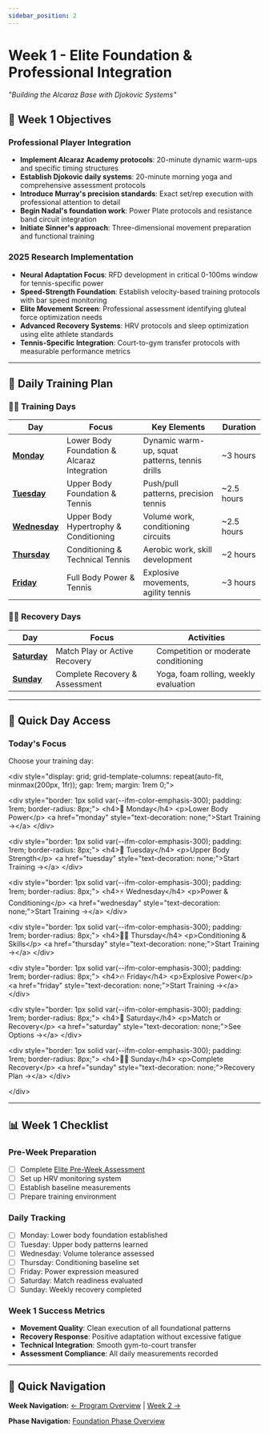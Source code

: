 ```yaml
---
sidebar_position: 2
---
```



<WorkoutNav weekNumber={1} />

# Week 1 - Elite Foundation & Professional Integration

_"Building the Alcaraz Base with Djokovic Systems"_

## 🎯 Week 1 Objectives

### Professional Player Integration
- **Implement Alcaraz Academy protocols**: 20-minute dynamic warm-ups and specific timing structures
- **Establish Djokovic daily systems**: 20-minute morning yoga and comprehensive assessment protocols
- **Introduce Murray's precision standards**: Exact set/rep execution with professional attention to detail
- **Begin Nadal's foundation work**: Power Plate protocols and resistance band circuit integration
- **Initiate Sinner's approach**: Three-dimensional movement preparation and functional training

### 2025 Research Implementation
- **Neural Adaptation Focus**: RFD development in critical 0-100ms window for tennis-specific power
- **Speed-Strength Foundation**: Establish velocity-based training protocols with bar speed monitoring
- **Elite Movement Screen**: Professional assessment identifying gluteal force optimization needs
- **Advanced Recovery Systems**: HRV protocols and sleep optimization using elite athlete standards
- **Tennis-Specific Integration**: Court-to-gym transfer protocols with measurable performance metrics

---

## 📅 Daily Training Plan

### 🏃‍♂️ Training Days
| Day | Focus | Key Elements | Duration |
|-----|-------|--------------|----------|
| [**Monday**](monday) | Lower Body Foundation & Alcaraz Integration | Dynamic warm-up, squat patterns, tennis drills | ~3 hours |
| [**Tuesday**](tuesday) | Upper Body Foundation & Tennis | Push/pull patterns, precision tennis | ~2.5 hours |
| [**Wednesday**](wednesday) | Upper Body Hypertrophy & Conditioning | Volume work, conditioning circuits | ~2.5 hours |
| [**Thursday**](thursday) | Conditioning & Technical Tennis | Aerobic work, skill development | ~2 hours |
| [**Friday**](friday) | Full Body Power & Tennis | Explosive movements, agility tennis | ~3 hours |

### 🧘‍♂️ Recovery Days
| Day | Focus | Activities |
|-----|-------|------------|
| [**Saturday**](saturday) | Match Play or Active Recovery | Competition or moderate conditioning |
| [**Sunday**](sunday) | Complete Recovery & Assessment | Yoga, foam rolling, weekly evaluation |

---

## 🚀 Quick Day Access

### Today's Focus
Choose your training day:

&lt;div style="display: grid; grid-template-columns: repeat(auto-fit, minmax(200px, 1fr)); gap: 1rem; margin: 1rem 0;"&gt;

&lt;div style="border: 1px solid var(--ifm-color-emphasis-300); padding: 1rem; border-radius: 8px;"&gt;
&lt;h4&gt;💪 Monday&lt;/h4&gt;
&lt;p&gt;Lower Body Power&lt;/p&gt;
&lt;a href="monday" style="text-decoration: none;"&gt;Start Training →&lt;/a&gt;
&lt;/div&gt;

&lt;div style="border: 1px solid var(--ifm-color-emphasis-300); padding: 1rem; border-radius: 8px;"&gt;
&lt;h4&gt;🎯 Tuesday&lt;/h4&gt;
&lt;p&gt;Upper Body Strength&lt;/p&gt;
&lt;a href="tuesday" style="text-decoration: none;"&gt;Start Training →&lt;/a&gt;
&lt;/div&gt;

&lt;div style="border: 1px solid var(--ifm-color-emphasis-300); padding: 1rem; border-radius: 8px;"&gt;
&lt;h4&gt;⚡ Wednesday&lt;/h4&gt;
&lt;p&gt;Power & Conditioning&lt;/p&gt;
&lt;a href="wednesday" style="text-decoration: none;"&gt;Start Training →&lt;/a&gt;
&lt;/div&gt;

&lt;div style="border: 1px solid var(--ifm-color-emphasis-300); padding: 1rem; border-radius: 8px;"&gt;
&lt;h4&gt;🏃‍♂️ Thursday&lt;/h4&gt;
&lt;p&gt;Conditioning & Skills&lt;/p&gt;
&lt;a href="thursday" style="text-decoration: none;"&gt;Start Training →&lt;/a&gt;
&lt;/div&gt;

&lt;div style="border: 1px solid var(--ifm-color-emphasis-300); padding: 1rem; border-radius: 8px;"&gt;
&lt;h4&gt;🔥 Friday&lt;/h4&gt;
&lt;p&gt;Explosive Power&lt;/p&gt;
&lt;a href="friday" style="text-decoration: none;"&gt;Start Training →&lt;/a&gt;
&lt;/div&gt;

&lt;div style="border: 1px solid var(--ifm-color-emphasis-300); padding: 1rem; border-radius: 8px;"&gt;
&lt;h4&gt;🎾 Saturday&lt;/h4&gt;
&lt;p&gt;Match or Recovery&lt;/p&gt;
&lt;a href="saturday" style="text-decoration: none;"&gt;See Options →&lt;/a&gt;
&lt;/div&gt;

&lt;div style="border: 1px solid var(--ifm-color-emphasis-300); padding: 1rem; border-radius: 8px;"&gt;
&lt;h4&gt;🧘‍♂️ Sunday&lt;/h4&gt;
&lt;p&gt;Complete Recovery&lt;/p&gt;
&lt;a href="sunday" style="text-decoration: none;"&gt;Recovery Plan →&lt;/a&gt;
&lt;/div&gt;

&lt;/div&gt;

---

## 📊 Week 1 Checklist

### Pre-Week Preparation
- [ ] Complete [Elite Pre-Week Assessment](monday#elite-pre-week-assessment-complete-before-monday)
- [ ] Set up HRV monitoring system
- [ ] Establish baseline measurements
- [ ] Prepare training environment

### Daily Tracking
- [ ] Monday: Lower body foundation established
- [ ] Tuesday: Upper body patterns learned
- [ ] Wednesday: Volume tolerance assessed
- [ ] Thursday: Conditioning baseline set
- [ ] Friday: Power expression measured
- [ ] Saturday: Match readiness evaluated
- [ ] Sunday: Weekly recovery completed

### Week 1 Success Metrics
- **Movement Quality**: Clean execution of all foundational patterns
- **Recovery Response**: Positive adaptation without excessive fatigue
- **Technical Integration**: Smooth gym-to-court transfer
- **Assessment Compliance**: All daily measurements recorded

---

## 🔄 Quick Navigation

**Week Navigation:** [← Program Overview](../overview) | [Week 2 →](../week-2/index)

**Phase Navigation:** [Foundation Phase Overview](../overview#foundation-phase-weeks-1-3)